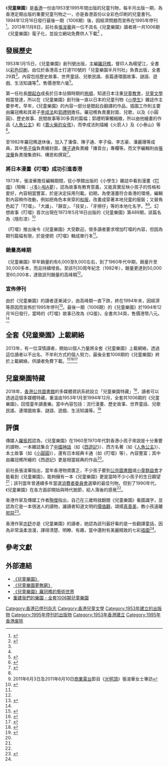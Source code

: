 {{about|一份香港的兒童刊物|專門供兒童遊玩的場地及設施|遊樂園|台灣俗稱兒童樂園的遊樂園設施|臺北市立兒童育樂中心|無綫電視同名的節目|兒童樂園 (節目)}}

{{Infobox magazine
| 名稱         = 《兒童樂園》
| 原名         = 
| 通稱         =
| 英文名       = The Children's Paradise
| 標誌         = 
| 標誌大小     =
| 圖像        = Ertongleyuan Cover.jpg
| 圖像大小     = 
| 圖像說明     = 《兒童樂園》雜誌封面
| 發行期間     = 1953年1月 至 1994年12月
| 主編         = 羅冠樵
| 編輯         = 張浚華
| 編輯者       = 
| 類別         = 兒童圖書
| 發行周期     = 半月
| 發行量       = 1950年代：6,000-8,000本<br>1960年代：30,000本<br>1982年：50,000-60,000本
| 創辦人       = 閻起白
| 出版者       = 兒童樂園半月刊社
| 實際發行量   = 
| 滯銷量       = 
| 總發行量     = 
| 創刊日期     = 1953年1月15日<ref name="Paradise-0001">{{cite book |title=《兒童樂園》創刊號 |date=1953-01-15 |publisher=兒童樂園半月刊社 |location=香港 |language=zh-hant }}</ref>
| 首發日期     = 
| 最後發行日期 = 1994年12月16日<ref name="Paradise-1006">{{cite book |title=《兒童樂園》1006期 |date=1994-12-16 |publisher=兒童樂園半月刊社 |location=香港 |language=zh-hant }}</ref>
| 公司         = 
| 創刊地區     = 香港
| 總部所在地   = 香港
| 語言         = <!-- ISO 639 -->
| 網站         = 
| issn         = 
| oclc         = 
| 國內統一刊號 = 
}}

《'''兒童樂園'''》是[[香港|香港]]一份由1953至1995年間出版的兒童刊物，每半月出版一期，為香港定期出版的重要兒童刊物之一，亦是香港首份以全彩色印刷的兒童書刊。1994年12月16日發行最後一期（1006期）後，因經濟問題而宣佈在1995年停刊<ref name="中文大學">{{cite web|title=香港兒童文學發展六十五年回顧|url=http://www.lib.cuhk.edu.hk/Exhibition/hkchildrenlit/exhibits.htm|publisher=香港中文大學圖書館|deadurl=yes|archiveurl=https://web.archive.org/web/20131012081535/http://www.lib.cuhk.edu.hk/Exhibition/hkchildrenlit/exhibits.htm|archivedate=2013-10-12|accessdate=2011-06-03}}</ref>。2013年11月8日，前社長[[張浚華|張浚華]]與一位不具名《兒童樂園》讀者將一共1006期《兒童樂園》電子化，並設立網站免費供人下載<ref>{{cite news|title=重建我們的樂園|url=http://www.childrenparadise.net/|access-date=2013-11-20|archive-url=https://web.archive.org/web/20131123190453/http://www.childrenparadise.net/|archive-date=2013-11-23|dead-url=yes}}</ref> 。

==發展歷史==
1953年1月15日，《兒童樂園》創刊號出版，主編[[羅冠樵|羅冠樵]]，督印人為楊望江，全書以[[彩色印刷|彩色印刷]]，由位於香港高士打道110號的「兒童樂園半月刊社」負責出版，全書29頁<ref name="Paradise-0001" />。內容包括歷史故事、世界童話、兒歌民謠、長篇連環圖故事、謎語、遊戲、生活知識等<ref name="中文大學"/>，售價港幣六毫<ref name="明報">{{cite news|title=世紀．Memorial﹕告別人間樂園|url=http://premium.mingpao.com/pda/ppc/colDocDetail.cfm?PublishDate=20121203&File=vx001a.txt&token=b218bc260b89c0|newspaper=明報|date=2012-12-03|accessdate=2013-11-06|archive-date=2014-11-04|archive-url=https://web.archive.org/web/20141104144338/http://premium.mingpao.com/pda/ppc/colDocDetail.cfm?PublishDate=20121203&File=vx001a.txt&token=b218bc260b89c0|dead-url=no}}</ref>。

第一任社長[[閻起白|閻起白]]成長於日本佔領時期的[[旅順|旅順]]，知道日本注重[[兒童教育|兒童教育]]，[[兒童文學|兒童文學]]相當發達，所以在《兒童樂園》創刊後一直以日本的兒童刊物《[[小學生_(雜誌)|小學生]]》雜誌作主要參考。早年，《兒童樂園》的內容一部分是閻起白翻譯的作品，插圖工作則主要由羅冠樵和其弟子[[李成法|李成法]]和[[郭禮明|郭禮明]]擔任。羅冠樵負責畫封面、兒歌，以及《小圓圓》、歷史故事、民間故事等30多頁的篇幅；郭禮明筆觸細緻，所以由他繪畫{{link-ja|高橋真琴|高橋真琴}}的作品《[[人魚公主|人魚公主]]》和《[[賣火柴的女孩|賣火柴的女孩]]》，而李成法則描繪《火箭人》及《小泰山》等<ref name="信報">{{cite news|title=我們且行偷天換日──悼《兒童樂園》台柱畫家李成法|url=http://yvonnefrank.wordpress.com/2011/11/06/%E6%88%91%E5%80%91%E4%B8%94%E8%A1%8C%E5%81%B7%E5%A4%A9%E6%8F%9B%E6%97%A5%E2%94%80%E2%94%80%E6%82%BC%E3%80%8A%E5%85%92%E7%AB%A5%E6%A8%82%E5%9C%92%E3%80%8B/|newspaper=信報|date=2011-11-05|accessdate=2013-11-07|archive-date=2020-07-09|archive-url=https://web.archive.org/web/20200709215516/https://yvonnefrank.wordpress.com/2011/11/06/%e6%88%91%e5%80%91%e4%b8%94%e8%a1%8c%e5%81%b7%e5%a4%a9%e6%8f%9b%e6%97%a5%e2%94%80%e2%94%80%e6%82%bc%e3%80%8a%e5%85%92%e7%ab%a5%e6%a8%82%e5%9c%92%e3%80%8b/|dead-url=no}}</ref>。

至1982年羅冠樵退休後，加入了潘偉、陳子通、李子倫、李志豪、潘麗珊等成員，其中[[李子倫|李子倫]]負責繪封面，[[陳子通|陳子通]]負責繪「播音台」專欄等。而文字編輯則由[[張浚華|張浚華]]負責搜集資料、構思和撰寫<ref name="一篇關於">{{cite web|title=一篇關於《兒童樂園》|url=http://mypaper.pchome.com.tw/wildchild/post/1240309814|access-date=2011-06-03|archive-url=https://web.archive.org/web/20111005172533/http://mypaper.pchome.com.tw/wildchild/post/1240309814|archive-date=2011-10-05|dead-url=yes}}</ref>。

===將日本漫畫《叮噹》成功引進香港===
1973年，張浚華擔任編輯期間，從小學館出版的《小學生》雜誌中看到漫畫《[[叮噹|叮噹]]》（現稱：[[哆啦A夢|-{多}-啦A夢]]），認為故事有教育意義，又能真實反映小孩子的性格和愛好，內容相當豐富，於是決定採用刊載。初期，為使漫畫符合香港的環境，編輯對內容稍作改動，例如把角色本來穿的[[和服|和服]]，改畫成穿著本地兒童的服裝；又替角色起了「叮噹」、「大雄」、「靜宜」、「技安」、「牙擦仔」等的本地化名字。<ref name="一篇關於"/><ref>2011年6月3日及2011年6月10日[[商業電台|商業電台]]節目《[[光明頂_(廣播節目)|光明頂]]》張浚華女士專訪</ref>。幻想故事《叮噹》首次出現在1973年5月16日出版的《兒童樂園》第489期，該篇名為〈隱形漆〉<ref>{{cite news |title=《兒童樂園》與《叮噹》 |date=2020-08-07 |work=獨立媒體 |author=鍾劍華 |url=https://www.inmediahk.net/node/1076202 |accessdate=2020-12-26 |archive-date=2020-08-10 |archive-url=https://web.archive.org/web/20200810043918/http://www.inmediahk.net/node/1076202 |dead-url=no }}</ref>

《叮噹》推出後令《兒童樂園》大受歡迎，很多讀者要求增加叮噹的內容，但因為期刊篇幅有限，於是便把《叮噹》輯成單行本<ref name="一篇關於"/>。

===銷量高峰期===
《兒童樂園》早年銷量約有6,000至8,000左右，到了1960年代中期，銷量升至30,000多本，而且持續增長。至該刊30周年紀念（1982年），銷量更達到50,000至60,000本，達致該刊銷量的高峰期<ref name="一篇關於"/>。

===宣佈停刊===
由於《兒童樂園》的讀者逐漸減少，由高峰期一直下跌，終在1994年末，因經濟等原因而宣佈於1995年停刊<ref>{{cite news|title=半世紀兒童雜誌啟迪文學思維|url=http://std.stheadline.com/archive/fullstory.asp?andor=or&year1=2007&month1=3&day1=1&year2=2007&month2=6&day2=10&category=g&id=20070501g06&keyword1=&keyword2=|newspaper=星島日報|date=2007-05-01|accessdate=2013-11-06|archive-date=2019-07-31|archive-url=https://web.archive.org/web/20190731190603/http://std.stheadline.com/archive/fullstory.asp?andor=or&year1=2007&month1=3&day1=1&year2=2007&month2=6&day2=10&category=g&id=20070501g06&keyword1=&keyword2=|dead-url=no}}</ref>。最後一期（1006期）的《兒童樂園》於1994年12月16日發行，當時的《叮噹》故事已改為《IQ蛋》，全書共34頁，售價港幣八元。<ref name="Paradise-1006" />

==全套《兒童樂園》上載網絡==
2013年，有一位深情讀者，開始以個人力量將全套《兒童樂園》上載網絡，透過這位讀者以不出名、不牟利方式的個人努力，最後全套1006期的《兒童樂園》終於上載網絡，供讀者免費下載。<ref>{{cite web |title=《重建我們的樂園》 |date=2013-11-08 |url=http://www.childrenparadise.net/index.html |access-date=2021-12-19 |archive-date=2021-02-11 |archive-url=https://web.archive.org/web/20210211015212/http://www.childrenparadise.net/index.html |dead-url=no }}</ref><ref>{{cite web |title=《重建我們的樂園》序 |date=2013-11-08 |author=張浚華 |url=http://www.childrenparadise.net/preface.html |access-date=2021-12-19 |archive-date=2021-08-07 |archive-url=https://web.archive.org/web/20210807174430/http://www.childrenparadise.net/preface.html |dead-url=no }}</ref><ref>{{cite web |title=《兒童樂園》全套上網供免費下載 |date= |work=《今日校園》第180期 |author= |url=http://www.ecampustoday.com.hk/book-detail.php?id=1989 |access-date=2021-12-19 |archive-date=2021-12-19 |archive-url=https://web.archive.org/web/20211219083753/http://www.ecampustoday.com.hk/book-detail.php?id=1989 |dead-url=no }}</ref>

==兒童樂園特藏==
2018年，[[香港公共圖書館|香港公共圖書館]]的多媒體資訊系統設立「兒童樂園特藏」<ref>{{cite web |title=兒童樂園特藏 |url=https://mmis.hkpl.gov.hk/zh/children-s-paradise-collection |publisher=康樂及文化事務署 |accessdate=2022-01-04 |language=zh-hant |dead-url=no |archive-date=2022-01-04 |archive-url=https://web.archive.org/web/20220104063927/https://mmis.hkpl.gov.hk/zh/children-s-paradise-collection }}</ref>，讀者可以透過這個多媒體特藏，重溫由1953年1月至1994年12月，全套共1006期的《兒童樂園》，回憶童年讀書樂。當中內容包括：流行漫畫、歷史故事、世界童話、兒歌民謠、連環圖故事、謎語、遊戲、生活知識等。<ref>{{cite web |title=香港公共圖書館 多媒體資訊系統 精選電子書與電子資源庫簡介 |date=2018-10-11 |url=https://www.hkedcity.net/goelearning/sites/default/files/upload/5bf7771290344346683c986b/1542944383.85.527433776.pdf |publisher=康樂及文化事務署 |accessdate=2022-01-04 |language=zh-hant |dead-url=no |archive-date=2022-01-04 |archive-url=https://web.archive.org/web/20220104063918/https://www.hkedcity.net/goelearning/sites/default/files/upload/5bf7771290344346683c986b/1542944383.85.527433776.pdf }}</ref>

==評價==
傳媒人[[羅振邦_(記者)|羅振邦]]認為，《兒童樂園》在1960至1970年代對香港小孩子來說是十分重要的讀物，一本雜誌集合了[[中國神話|中國神話]]（如《[[西遊記|西遊記]]》）、西方名著（如《[[人魚公主|人魚公主]]》）、本土故事（如《[[小圓圓|小圓圓]]》），還有日本經典卡通（如《叮噹》等），內容豐富；其中由羅冠樵所繪的《西遊記》更是相當經典的作品<ref name="明報"/>。

前社長張浚華指出，當年香港物資匱乏，不少孩子要到[[香港公共圖書館|公共圖書館]]或[[香港小童群益會|小童群益會]]才能看到《兒童樂園》，能夠擁有一本《兒童樂園》更是當時不少小孩子的生日願望<ref name="明報"/>；該刊當年曾連續多年當選[[消費者委員會_(香港)|消費者委員會]]選舉的最佳刊物。但到了1990年代，《兒童樂園》在各方面卻開始與時代脫節，給人落後的感覺<ref name="一篇關於"/>。

香港作家及傳媒工作者[[陶傑|陶傑]]指出，自己在三歲時就翻閱《兒童樂園》看圖識字，並認為它是一本很迷人的讀物，讓讀者知道文明的[[價值觀|價值觀]]，頌揚[[真善美|真善美]]，教小孩遠離[[邪惡|邪惡]]<ref>{{cite news|title=送別我的民國|url=http://hk.apple.nextmedia.com/supplement/columnist/%E9%99%B6%E5%82%91/art/20121203/18088051|newspaper=蘋果日報|date=2012-12-03|accessdate=2013-11-07|archive-date=2016-03-04|archive-url=https://web.archive.org/web/20160304213102/http://hk.apple.nextmedia.com/supplement/columnist/%E9%99%B6%E5%82%91/art/20121203/18088051|dead-url=no}}</ref>。

香港作家[[亦舒|亦舒]]亦是《兒童樂園》的讀者，她認為該刊最好看的是一些翻譯童話，因為非常溫柔浪漫，譯得清楚、明瞭、有趣，當中還附有美麗精致的七彩[[插圖|插圖]]<ref name="信報"/>。

==參考文獻==
{{Reflist|2}}

==外部連結==
*[http://www.bh2000.net/special/patzak/detail.php?id=79 《兒童樂園》] {{Wayback|url=http://www.bh2000.net/special/patzak/detail.php?id=79 |date=20111020201104 }}
*[http://www.ylib.com/class/topic/show1.asp?Object=gossip&No=7170 《兒童樂園夢無窮》] {{Wayback|url=http://www.ylib.com/class/topic/show1.asp?Object=gossip&No=7170 |date=20160304210355 }}
*[http://media.hkprinters.org/HKPM-32/HKPM32-Showtme.pdf 《兒童樂園》羅冠樵的藝術世界] {{Wayback|url=http://media.hkprinters.org/HKPM-32/HKPM32-Showtme.pdf |date=20160304194450 }}
*[https://web.archive.org/web/20131123190453/http://www.childrenparadise.net/ 重建我們的樂園 - 全套1006期兒童樂園]

[[Category:香港已停刊杂志|Category:香港已停刊杂志]]
[[Category:香港兒童文學|Category:香港兒童文學]]
[[Category:1953年建立的出版物|Category:1953年建立的出版物]]
[[Category:1995年停刊的出版物|Category:1995年停刊的出版物]]
[[Category:1953年香港建立|Category:1953年香港建立]]
[[Category:1995年香港废除|Category:1995年香港废除]]